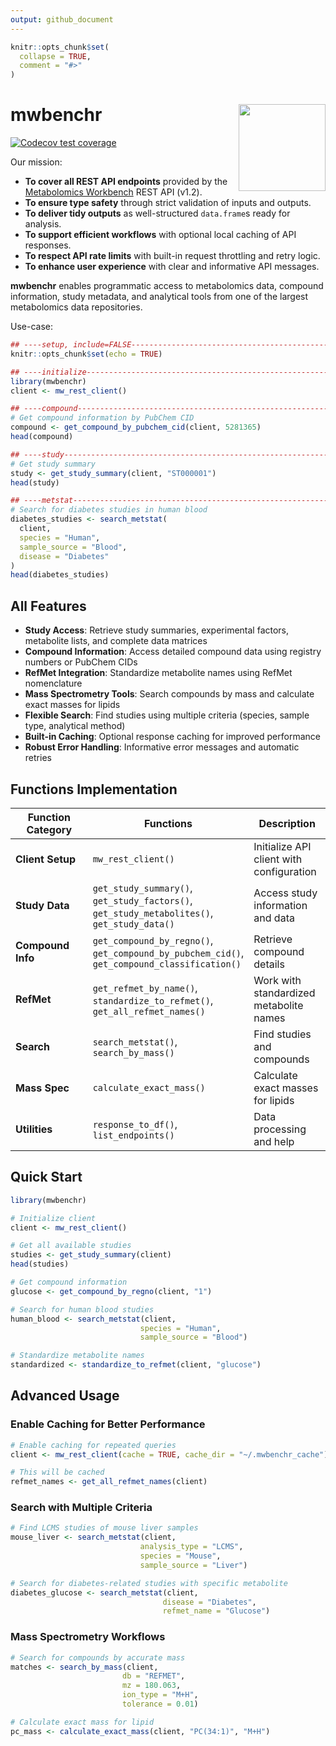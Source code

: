 ```yaml
---
output: github_document
---
```


<!-- README.md is generated from README.Rmd. Please edit that file -->

```r
knitr::opts_chunk$set(
  collapse = TRUE,
  comment = "#>"
)
```

# mwbenchr <img src="man/figures/logo.png" align="right" height="139" />

<!-- badges: start -->
<!-- [![R-CMD-check](https://github.com/danymukesha/mwbenchr/actions/workflows/R-CMD-check.yaml/badge.svg)](https://github.com/danymukesha/mwbenchr/actions/workflows/R-CMD-check.yaml) -->
<!-- [![Codecov test coverage](https://codecov.io/gh/danymukesha/mwbenchr/branch/main/graph/badge.svg)](https://app.codecov.io/gh/danymukesha/mwbenchr?branch=main) -->
<!-- [![Lifecycle: stable](https://img.shields.io/badge/lifecycle-stable-brightgreen.svg)](https://lifecycle.r-lib.org/articles/stages.html#stable) -->
<!-- [![BioC status](https://bioconductor.org/shields/build/release/bioc/mwbenchr.svg)](https://bioconductor.org/checkResults/release/bioc-LATEST/mwbenchr) -->
[![Codecov test coverage](https://codecov.io/gh/danymukesha/mwbenchr/graph/badge.svg)](https://app.codecov.io/gh/danymukesha/mwbenchr)
<!-- badges: end -->

Our mission:

- **To cover all REST API endpoints** provided by the [Metabolomics Workbench](https://www.metabolomicsworkbench.org/) REST API (v1.2).
- **To ensure type safety** through strict validation of inputs and outputs.
- **To deliver tidy outputs** as well-structured `data.frame`s ready for analysis.
- **To support efficient workflows** with optional local caching of API responses.
- **To respect API rate limits** with built-in request throttling and retry logic.
- **To enhance user experience** with clear and informative API messages.

**mwbenchr** enables programmatic access to metabolomics data, compound information, 
study metadata, and analytical tools from one of the largest metabolomics data repositories.

Use-case:

```r
## ----setup, include=FALSE-----------------------------------------------------
knitr::opts_chunk$set(echo = TRUE)

## ----initialize---------------------------------------------------------------
library(mwbenchr)
client <- mw_rest_client()

## ----compound-----------------------------------------------------------------
# Get compound information by PubChem CID
compound <- get_compound_by_pubchem_cid(client, 5281365)
head(compound)

## ----study--------------------------------------------------------------------
# Get study summary
study <- get_study_summary(client, "ST000001")
head(study)

## ----metstat------------------------------------------------------------------
# Search for diabetes studies in human blood
diabetes_studies <- search_metstat(
  client,
  species = "Human",
  sample_source = "Blood",
  disease = "Diabetes"
)
head(diabetes_studies)
```

## All Features

- **Study Access**: Retrieve study summaries, experimental factors, metabolite lists, and complete data matrices
- **Compound Information**: Access detailed compound data using registry numbers or PubChem CIDs
- **RefMet Integration**: Standardize metabolite names using RefMet nomenclature
- **Mass Spectrometry Tools**: Search compounds by mass and calculate exact masses for lipids
- **Flexible Search**: Find studies using multiple criteria (species, sample type, analytical method)
- **Built-in Caching**: Optional response caching for improved performance
- **Robust Error Handling**: Informative error messages and automatic retries

## Functions Implementation

| Function Category | Functions | Description |
|-------------------|-----------|-------------|
| **Client Setup** | `mw_rest_client()` | Initialize API client with configuration |
| **Study Data** | `get_study_summary()`, `get_study_factors()`, `get_study_metabolites()`, `get_study_data()` | Access study information and data |
| **Compound Info** | `get_compound_by_regno()`, `get_compound_by_pubchem_cid()`, `get_compound_classification()` | Retrieve compound details |
| **RefMet** | `get_refmet_by_name()`, `standardize_to_refmet()`, `get_all_refmet_names()` | Work with standardized metabolite names |
| **Search** | `search_metstat()`, `search_by_mass()` | Find studies and compounds |
| **Mass Spec** | `calculate_exact_mass()` | Calculate exact masses for lipids |
| **Utilities** | `response_to_df()`, `list_endpoints()` | Data processing and help |

## Quick Start

```r
library(mwbenchr)

# Initialize client
client <- mw_rest_client()

# Get all available studies
studies <- get_study_summary(client)
head(studies)

# Get compound information
glucose <- get_compound_by_regno(client, "1")

# Search for human blood studies
human_blood <- search_metstat(client, 
                             species = "Human", 
                             sample_source = "Blood")

# Standardize metabolite names
standardized <- standardize_to_refmet(client, "glucose")
```

## Advanced Usage

### Enable Caching for Better Performance

```r
# Enable caching for repeated queries
client <- mw_rest_client(cache = TRUE, cache_dir = "~/.mwbenchr_cache")

# This will be cached
refmet_names <- get_all_refmet_names(client)
```

### Search with Multiple Criteria

```r
# Find LCMS studies of mouse liver samples
mouse_liver <- search_metstat(client,
                             analysis_type = "LCMS",
                             species = "Mouse",
                             sample_source = "Liver")

# Search for diabetes-related studies with specific metabolite
diabetes_glucose <- search_metstat(client,
                                  disease = "Diabetes",
                                  refmet_name = "Glucose")
```

### Mass Spectrometry Workflows

```r
# Search for compounds by accurate mass
matches <- search_by_mass(client,
                         db = "REFMET",
                         mz = 180.063,
                         ion_type = "M+H",
                         tolerance = 0.01)

# Calculate exact mass for lipid
pc_mass <- calculate_exact_mass(client, "PC(34:1)", "M+H")
```
